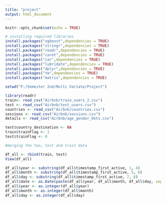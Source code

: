---
title: "project"
output: html_document
---

```{r setup, include=FALSE}
knitr::opts_chunk$set(echo = TRUE)
```

```{r}
# installing required libraries
install.packages("xgboost",dependencies = TRUE)
install.packages("stringr",dependencies = TRUE)
install.packages("readr",dependencies = TRUE)
install.packages("caret",dependencies = TRUE)
install.packages("car",dependencies = TRUE)
install.packages("lubridate",dependencies = TRUE)
install.packages("dplyr",dependencies = TRUE)
install.packages("tm",dependencies = TRUE)
install.packages("matrix",dependencies = TRUE)

```

```{r}
setwd("F:/Semester 2nd/Multi Variate/Project")

library(readr)
train<- read_csv("Airbnb/train_users_2.csv")
test <- read_csv("Airbnb/test_users.csv")
countries <- read_csv("Airbnb/countries.csv")
sessions <- read_csv("Airbnb/sessions.csv")
details <- read_csv("Airbnb/age_gender_bkts.csv")

test$country_destination <- NA
train$trainFlag <- 1
test$trainFlag <- 0
```
```{r}
#merging the two, test and train data

df_all <- rbind(train, test)
View(df_all)

df_all$year <- substring(df_all$timestamp_first_active, 1, 4)
df_all$month <- substring(df_all$timestamp_first_active, 5, 6)
df_all$day <- substring(df_all$timestamp_first_active, 7, 8)
df_all$date <- as.Date(paste(df_all$year, df_all$month, df_all$day, sep = "-"))
df_all$year <- as.integer(df_all$year)
df_all$month <- as.integer(df_all$month)
df_all$day <- as.integer(df_all$day)

```


